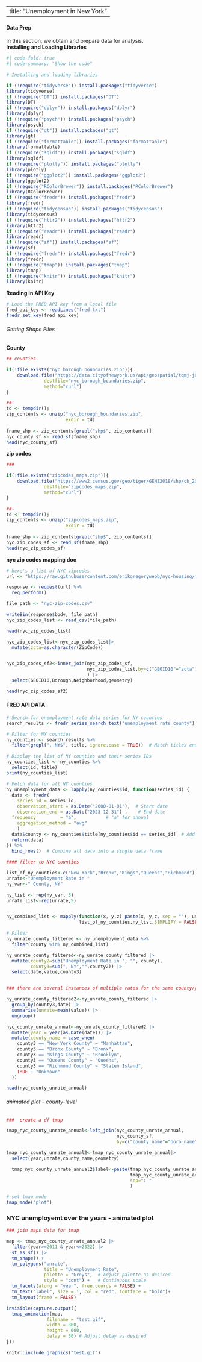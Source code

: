 
---
title: "Unemployment in New York"
---


#### Data Prep  
In this section, we obtain and prepare data for analysis.   
__Installing and Loading Libraries__
```r
#| code-fold: true
#| code-summary: "Show the code"

# Installing and loading libraries

if (!require("tidyverse")) install.packages("tidyverse")
library(tidyverse)
if (!require("DT")) install.packages("DT")
library(DT)
if (!require("dplyr")) install.packages("dplyr")
library(dplyr)
if (!require("psych")) install.packages("psych")
library(psych)
if (!require("gt")) install.packages("gt")
library(gt)
if (!require("formattable")) install.packages("formattable")
library(formattable)
if (!require("sqldf")) install.packages("sqldf")
library(sqldf)
if (!require("plotly")) install.packages("plotly")
library(plotly)
if (!require("ggplot2")) install.packages("ggplot2")
library(ggplot2)
if (!require("RColorBrewer")) install.packages("RColorBrewer")
library(RColorBrewer)
if (!require("fredr")) install.packages("fredr")
library(fredr)
if (!require("tidycensus")) install.packages("tidycensus")
library(tidycensus)
if (!require("httr2")) install.packages("httr2")
library(httr2)
if (!require("readr")) install.packages("readr")
library(readr)
if (!require("sf")) install.packages("sf")
library(sf)
if (!require("fredr")) install.packages("fredr")
library(fredr)
if (!require("tmap")) install.packages("tmap")
library(tmap)
if (!require("knitr")) install.packages("knitr")
library(knitr)

```
__Reading in API Key__
```r
# Load the FRED API key from a local file
fred_api_key <- readLines("fred.txt")
fredr_set_key(fred_api_key)

```

###### Getting Shape Files  
__County__
```r

## counties

if(!file.exists("nyc_borough_boundaries.zip")){
    download.file("https://data.cityofnewyork.us/api/geospatial/tqmj-j8zm?method=export&format=Shapefile", 
              destfile="nyc_borough_boundaries.zip",
              method="curl")
}

##-
td <- tempdir(); 
zip_contents <- unzip("nyc_borough_boundaries.zip", 
                      exdir = td)
    
fname_shp <- zip_contents[grepl("shp$", zip_contents)]
nyc_county_sf <- read_sf(fname_shp)
head(nyc_county_sf)


```

__zip codes __
```r

### 

if(!file.exists("zipcodes_maps.zip")){
    download.file("https://www2.census.gov/geo/tiger/GENZ2018/shp/cb_2018_us_zcta510_500k.zip", 
              destfile="zipcodes_maps.zip",
              method="curl")
}

##-
td <- tempdir(); 
zip_contents <- unzip("zipcodes_maps.zip", 
                      exdir = td)
    
fname_shp <- zip_contents[grepl("shp$", zip_contents)]
nyc_zip_codes_sf <- read_sf(fname_shp)
head(nyc_zip_codes_sf)

```


__nyc zip codes mapping doc__

```r

# here's a list of NYC zipcodes 
url <- "https://raw.githubusercontent.com/erikgregorywebb/nyc-housing/master/Data/nyc-zip-codes.csv"

response <- request(url) %>%
  req_perform()

file_path <- "nyc-zip-codes.csv"

writeBin(response$body, file_path)
nyc_zip_codes_list <- read_csv(file_path)

head(nyc_zip_codes_list)
```

```r

nyc_zip_codes_list<-nyc_zip_codes_list|>
  mutate(zcta=as.character(ZipCode))


nyc_zip_codes_sf2<-inner_join(nyc_zip_codes_sf,
                              nyc_zip_codes_list,by=c("GEOID10"="zcta")
                              ) |>
  select(GEOID10,Borough,Neighborhood,geometry)

head(nyc_zip_codes_sf2)

```

#### FRED API DATA

```r

# Search for unemployment rate data series for NY counties
search_results <- fredr_series_search_text("unemployment rate county") 

# Filter for NY counties
ny_counties <- search_results %>%
  filter(grepl(", NY$", title, ignore.case = TRUE))  # Match titles ending with ", NY"

# Display the list of NY counties and their series IDs
ny_counties_list <- ny_counties %>%
  select(id, title)
print(ny_counties_list)

# Fetch data for all NY counties
ny_unemployment_data <- lapply(ny_counties$id, function(series_id) {
  data <- fredr(
    series_id = series_id,
    observation_start = as.Date("2000-01-01"),  # Start date
    observation_end = as.Date("2023-12-31") ,    # End date
  frequency         = "a",           # "a" for annual
    aggregation_method = "avg"   
    )
  data$county <- ny_counties$title[ny_counties$id == series_id]  # Add county name
  return(data)
}) %>%
  bind_rows()  # Combine all data into a single data frame

#### filter to NYC counties

list_of_ny_counties<-c("New York","Bronx","Kings","Queens","Richmond")
unrate<-"Unemployment Rate in "
ny_var<-" County, NY"

ny_list <- rep(ny_var, 5)
unrate_list<-rep(unrate,5)


ny_combined_list <- mapply(function(x, y,z) paste(x, y,z, sep = ""), unrate_list,
                           list_of_ny_counties,ny_list,SIMPLIFY = FALSE)

# Filter 
ny_unrate_county_filtered <- ny_unemployment_data %>% 
  filter(county %in% ny_combined_list)

ny_unrate_county_filtered<-ny_unrate_county_filtered |>
  mutate(county2=sub("Unemployment Rate in ", "", county),
         county3=sub(", NY","",county2)) |>
  select(date,value,county3)


### there are several instances of multiple rates for the same county/year - we'll take avg

ny_unrate_county_filtered2<-ny_unrate_county_filtered |>
  group_by(county3,date) |>
  summarise(unrate=mean(value)) |>
  ungroup()

nyc_county_unrate_annual<-ny_unrate_county_filtered2 |>
  mutate(year = year(as.Date(date))) |>
  mutate(county_name = case_when(
    county3 == "New York County" ~ "Manhattan",
    county3 == "Bronx County" ~ "Bronx",
    county3 == "Kings County" ~ "Brooklyn",
    county3 == "Queens County" ~ "Queens",
    county3 == "Richmond County" ~ "Staten Island",
    TRUE ~ "Unknown"
  )) 

head(nyc_county_unrate_annual)

```
###### animated plot - county-level  

```r
###  create a df tmap

tmap_nyc_county_unrate_annual<-left_join(nyc_county_unrate_annual,
                                         nyc_county_sf,
                                         by=c("county_name"="boro_name"))

tmap_nyc_county_unrate_annual2<-tmap_nyc_county_unrate_annual|>
  select(year,unrate,county_name,geometry) 

  tmap_nyc_county_unrate_annual2$label<-paste(tmap_nyc_county_unrate_annual2$county_name,
                                              tmap_nyc_county_unrate_annual2$unrate,
                                              sep=": "
                                              )

```

```r
# set tmap mode 
tmap_mode("plot")
```


### NYC unemployemt over the years - animated plot
```r
### join maps data for tmap

map <- tmap_nyc_county_unrate_annual2 |>
  filter(year>=2011 & year<=2022) |>
  st_as_sf() |>
  tm_shape() +
  tm_polygons("unrate", 
              title = "Unemployment Rate", 
              palette = "Greys",  # Adjust palette as desired
              style = "cont") +   # Continuous scale
  tm_facets(along = "year", free.coords = FALSE) +
  tm_text("label", size = 1, col = "red", fontface = "bold")+
  tm_layout(frame = FALSE)

invisible(capture.output({
  tmap_animation(map, 
               filename = "test.gif", 
               width = 800, 
               height = 600, 
               delay = 30) # Adjust delay as desired
}))

```

```r

knitr::include_graphics("test.gif")

```

